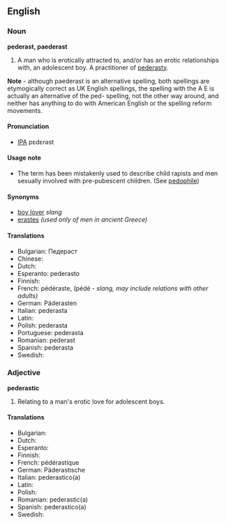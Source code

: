 ==English==
===Noun===
'''pederast, paederast'''
# A man who is erotically attracted to, and/or has an erotic relationships with, an adolescent boy. A practitioner of [[pederasty]].
'''Note''' - although paederast is an alternative spelling, both spellings are etymogically correct as UK English spellings, the spelling with the A E is actually an alternative of the ped- spelling, not the other way around, and neither has anything to do with American English or the spelling reform movements.

====Pronunciation====
*[[IPA]] pεdεrəst

====Usage note====
*The term has been mistakenly used to describe child rapists and men sexually involved with pre-pubescent children. (See [[pedophile]])

====Synonyms====
*[[boy lover]] ''slang''
*[[erastes]] ''(used only of men in ancient Greece)''

====Translations====
*Bulgarian: Педераст
*Chinese: 
*Dutch: 
*Esperanto: pederasto
*Finnish: 
*French: pédéraste, (pédé - ''slang, may include relations with other adults)''
*German: Päderasten
*Italian: pederasta
*Latin: 
*Polish: pederasta
*Portuguese: pederasta
*Romanian: pederast
*Spanish: pederasta
*Swedish:

===Adjective===
'''pederastic'''
# Relating to a man's erotic love for adolescent boys.

====Translations====
*Bulgarian:
*Dutch: 
*Esperanto: 
*Finnish: 
*French: pédérastique
*German: Päderastische
*Italian: pederastico(a)
*Latin: 
*Polish: 
*Romanian: pederastic(a)
*Spanish: pederastico(a)
*Swedish: